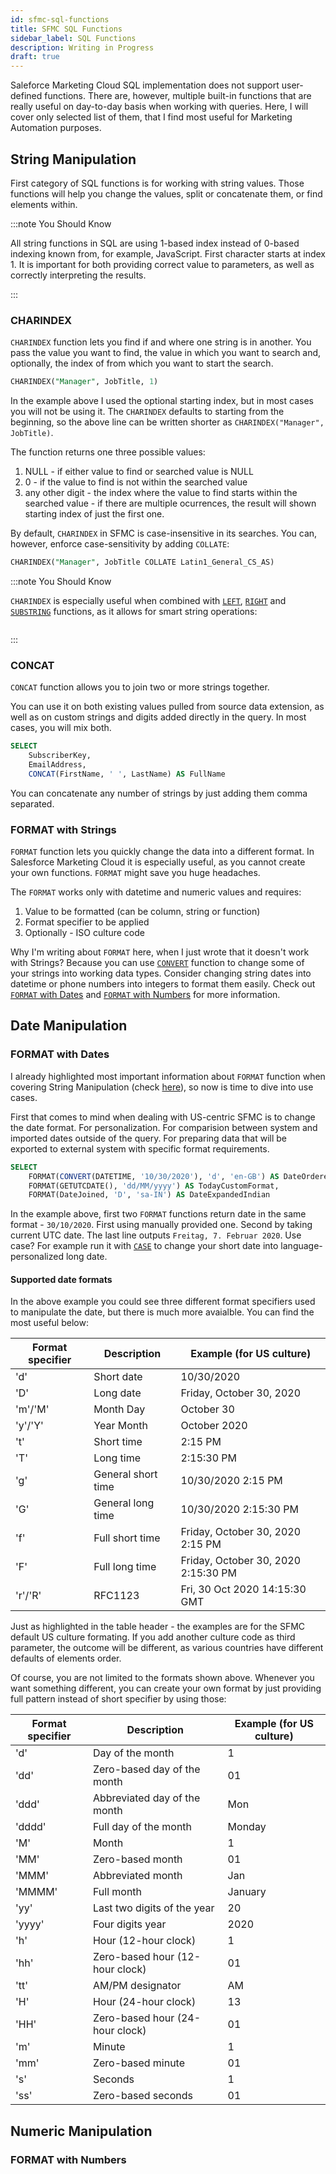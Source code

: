 ```yaml
---
id: sfmc-sql-functions
title: SFMC SQL Functions
sidebar_label: SQL Functions
description: Writing in Progress
draft: true
---
```



<LeadText content='Writing in Progress' />

Saleforce Marketing Cloud SQL implementation does not support user-defined functions. There are, however, multiple built-in functions that are really useful on day-to-day basis when working with queries. Here, I will cover only selected list of them, that I find most useful for Marketing Automation purposes.

## String Manipulation

First category of SQL functions is for working with string values. Those functions will help you change the values, split or concatenate them, or find elements within.

:::note You Should Know

All string functions in SQL are using 1-based index instead of 0-based indexing known from, for example, JavaScript. First character starts at index 1. It is important for both providing correct value to parameters, as well as correctly interpreting the results.

:::

### CHARINDEX

`CHARINDEX` function lets you find if and where one string is in another. You pass the value you want to find, the value in which you want to search and, optionally, the index of from which you want to start the search.

```sql title="Search for 'Manager' in JobTitle column starting with first index"
CHARINDEX("Manager", JobTitle, 1)
```

In the example above I used the optional starting index, but in most cases you will not be using it. The `CHARINDEX` defaults to starting from the beginning, so the above line can be written shorter as `CHARINDEX("Manager", JobTitle)`.

The function returns one three possible values:

1. NULL - if either value to find or searched value is NULL
2. 0 - if the value to find is not within the searched value
3. any other digit - the index where the value to find starts within the searched value - if there are multiple ocurrences, the result will shown starting index of just the first one.

By default, `CHARINDEX` in SFMC is case-insensitive in its searches. You can, however, enforce case-sensitivity by adding `COLLATE`:

```sql title="Case sensitive CHARINDEX search - note lack of comma between the value and COLLATE"
CHARINDEX("Manager", JobTitle COLLATE Latin1_General_CS_AS)
```

:::note You Should Know

`CHARINDEX` is especially useful when combined with [`LEFT`](#left), [`RIGHT`](#right) and [`SUBSTRING`](#substring) functions, as it allows for smart string operations:

```sql
```

:::

### CONCAT

`CONCAT` function allows you to join two or more strings together.

You can use it on both existing values pulled from source data extension, as well as on custom strings and digits added directly in the query. In most cases, you will mix both.

```sql {4} title="Perfect to prepare your data for personalization"
SELECT
    SubscriberKey,
    EmailAddress,
    CONCAT(FirstName, ' ', LastName) AS FullName
```

You can concatenate any number of strings by just adding them comma separated.

### FORMAT with Strings

`FORMAT` function lets you quickly change the data into a different format. In Salesforce Marketing Cloud it is especially useful, as you cannot create your own functions. `FORMAT` might save you huge headaches.

The `FORMAT` works only with datetime and numeric values and requires:

1. Value to be formatted (can be column, string or function)
2. Format specifier to be applied
3. Optionally - ISO culture code

Why I'm writing about `FORMAT` here, when I just wrote that it doesn't work with Strings? Because you can use [`CONVERT`](#convert) function to change some of your strings into working data types. Consider changing string dates into datetime or phone numbers into integers to format them easily. Check out [`FORMAT` with Dates](#format-with-dates) and [`FORMAT` with Numbers](#format-with-numbers) for more information.

## Date Manipulation

### FORMAT with Dates

I already highlighted most important information about `FORMAT` function when covering String Manipulation (check [here](#format-with-strings)), so now is time to dive into use cases.

First that comes to mind when dealing with US-centric SFMC is to change the date format. For personalization. For comparision between system and imported dates outside of the query. For preparing data that will be exported to external system with specific format requirements.

```sql {2-4} title="Instead of creating complex AMPScript logic to adapt dates, just format them"
SELECT
    FORMAT(CONVERT(DATETIME, '10/30/2020'), 'd', 'en-GB') AS DateOrderedProperly,
    FORMAT(GETUTCDATE(), 'dd/MM/yyyy') AS TodayCustomFormat,
    FORMAT(DateJoined, 'D', 'sa-IN') AS DateExpandedIndian

```

In the example above, first two `FORMAT` functions return date in the same format - `30/10/2020`. First using manually provided one. Second by taking current UTC date. The last line outputs `Freitag, 7. Februar 2020`. Use case? For example run it with [`CASE`](sfmc-sql-case) to change your short date into language-personalized long date.

#### Supported date formats

In the above example you could see three different format specifiers used to manipulate the date, but there is much more avaialble. You can find the most useful below:

| Format specifier | Description | Example (for US culture) |
| -- | -- | -- |
| 'd' | Short date | 10/30/2020 |
| 'D' | Long date | Friday, October 30, 2020 |
| 'm'/'M' | Month Day | October 30 |
| 'y'/'Y' | Year Month | October 2020 |
| 't' | Short time | 2:15 PM |
| 'T' | Long time | 2:15:30 PM |
| 'g' | General short time | 10/30/2020 2:15 PM |
| 'G' | General long time | 10/30/2020 2:15:30 PM |
| 'f' | Full short time | Friday, October 30, 2020 2:15 PM |
| 'F' | Full long time | Friday, October 30, 2020 2:15:30 PM |
| 'r'/'R' | RFC1123 | Fri, 30 Oct 2020 14:15:30 GMT |

Just as highlighted in the table header - the examples are for the SFMC default US culture formating. If you add another culture code as third parameter, the outcome will be different, as various countries have different defaults of elements order.

Of course, you are not limited to the formats shown above. Whenever you want something different, you can create your own format by just providing full pattern instead of short specifier by using those:

| Format specifier | Description | Example (for US culture) |
| -- | -- | -- |
| 'd' | Day of the month | 1 |
| 'dd' | Zero-based day of the month | 01 |
| 'ddd' | Abbreviated day of the month | Mon |
| 'dddd' | Full day of the month | Monday |
| 'M' | Month | 1 |
| 'MM' | Zero-based month | 01 |
| 'MMM' | Abbreviated month | Jan |
| 'MMMM' | Full month | January |
| 'yy' | Last two digits of the year | 20 |
| 'yyyy' | Four digits year | 2020 |
| 'h' | Hour (12-hour clock) | 1 |
| 'hh' | Zero-based hour (12-hour clock) | 01 |
| 'tt' | AM/PM designator | AM |
| 'H' | Hour (24-hour clock) | 13 |
| 'HH' | Zero-based hour (24-hour clock) | 01 |
| 'm' | Minute | 1 |
| 'mm' | Zero-based minute | 01 |
| 's' | Seconds | 1 |
| 'ss' | Zero-based seconds | 01 |


## Numeric Manipulation

### FORMAT with Numbers
